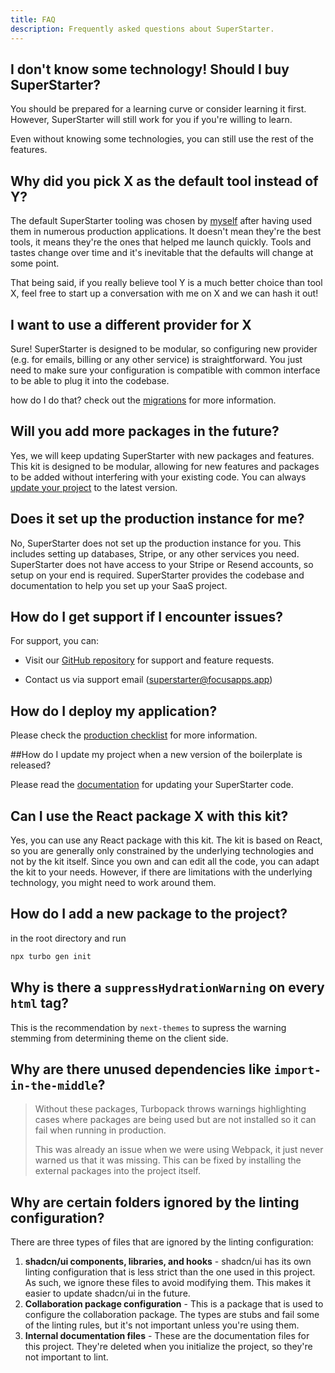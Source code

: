 ```yaml
---
title: FAQ
description: Frequently asked questions about SuperStarter.
---
```


## I don't know some technology! Should I buy SuperStarter?

You should be prepared for a learning curve or consider learning it first. However, SuperStarter will still work for you if you're willing to learn.

Even without knowing some technologies, you can still use the rest of the features.

## Why did you pick X as the default tool instead of Y?

The default SuperStarter tooling was chosen by [myself](https://x.com/allentown521) after having used them in numerous production applications. It doesn't mean they're the best tools, it means they're the ones that helped me launch quickly. Tools and tastes change over time and it's inevitable that the defaults will change at some point.

That being said, if you really believe tool Y is a much better choice than tool X, feel free to start up a conversation with me on X and we can hash it out!

## I want to use a different provider for X

Sure! SuperStarter is designed to be modular, so configuring new provider (e.g. for emails, billing or any other service) is straightforward. You just need to make sure your configuration is compatible with common interface to be able to plug it into the codebase.

how do I do that? check out the [migrations](/migrations) for more information.

## Will you add more packages in the future?

Yes, we will keep updating SuperStarter with new packages and features. This kit is designed to be modular, allowing for new features and packages to be added without interfering with your existing code. You can always [update your project](/setup/codebase/update) to the latest version.

## Does it set up the production instance for me?

No, SuperStarter does not set up the production instance for you. This includes setting up databases, Stripe, or any other services you need. SuperStarter does not have access to your Stripe or Resend accounts, so setup on your end is required. SuperStarter provides the codebase and documentation to help you set up your SaaS project.

## How do I get support if I encounter issues?

For support, you can:

- Visit our [GitHub repository](https://github.com/focusapps/SuperStarter/) for support and feature requests.

- Contact us via support email (superstarter@focusapps.app)

## How do I deploy my application?

Please check the [production checklist](/deployment/checklist) for more information.

##How do I update my project when a new version of the boilerplate is released?

Please read the [documentation](/setup/codebase/update) for updating your SuperStarter code.

## Can I use the React package X with this kit?

Yes, you can use any React package with this kit. The kit is based on React, so you are generally only constrained by the underlying technologies and not by the kit itself. Since you own and can edit all the code, you can adapt the kit to your needs. However, if there are limitations with the underlying technology, you might need to work around them.

## How do I add a new package to the project?

in the root directory and run

```sh Terminal
npx turbo gen init
```

## Why is there a `suppressHydrationWarning` on every `html` tag?

This is the recommendation by `next-themes` to supress the warning stemming from determining theme on the client side.

## Why are there unused dependencies like `import-in-the-middle`?

> Without these packages, Turbopack throws warnings highlighting cases where packages are being used but are not installed so it can fail when running in production.
> 
> This was already an issue when we were using Webpack, it just never warned us that it was missing. This can be fixed by installing the external packages into the project itself.


## Why are certain folders ignored by the linting configuration?

There are three types of files that are ignored by the linting configuration:

1. **shadcn/ui components, libraries, and hooks** - shadcn/ui has its own linting configuration that is less strict than the one used in this project. As such, we ignore these files to avoid modifying them. This makes it easier to update shadcn/ui in the future.
2. **Collaboration package configuration** - This is a package that is used to configure the collaboration package. The types are stubs and fail some of the linting rules, but it's not important unless you're using them.
3. **Internal documentation files** - These are the documentation files for this project. They're deleted when you initialize the project, so they're not important to lint.
